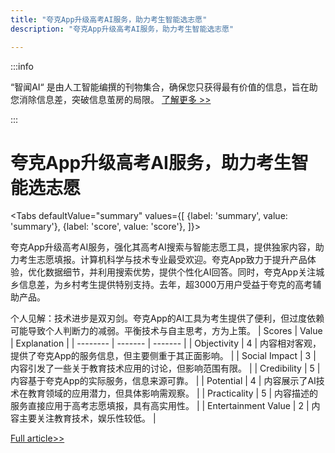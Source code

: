 ```yaml
---
title: "夸克App升级高考AI服务，助力考生智能选志愿"
description: "夸克App升级高考AI服务，助力考生智能选志愿"

---
```



:::info

“智闻AI“ 是由人工智能编撰的刊物集合，确保您只获得最有价值的信息，旨在助您消除信息差，突破信息茧房的局限。  [了解更多 >>](/)

:::

# 夸克App升级高考AI服务，助力考生智能选志愿


<Tabs
	defaultValue="summary"
	values={[
	{label: 'summary', value: 'summary'},
	{label: 'score', value: 'score'},
]}>
<TabItem value="summary">


夸克App升级高考AI服务，强化其高考AI搜索与智能志愿工具，提供独家内容，助力考生志愿填报。计算机科学与技术专业最受欢迎。夸克App致力于提升产品体验，优化数据细节，并利用搜索优势，提供个性化AI回答。同时，夸克App关注城乡信息差，为乡村考生提供特别支持。去年，超3000万用户受益于夸克的高考辅助产品。

个人见解：技术进步是双刃剑。夸克App的AI工具为考生提供了便利，但过度依赖可能导致个人判断力的减弱。平衡技术与自主思考，方为上策。
</TabItem>
<TabItem value="score">
	| Scores     | Value   | Explanation |
	| -------- | ------- | ------- |
	| Objectivity  | 4    | 内容相对客观，提供了夸克App的服务信息，但主要侧重于其正面影响。    |
	| Social Impact | 3     | 内容引发了一些关于教育技术应用的讨论，但影响范围有限。    |
	| Credibility    | 5    | 内容基于夸克App的实际服务，信息来源可靠。    |
	| Potential    | 4    | 内容展示了AI技术在教育领域的应用潜力，但具体影响需观察。    |
	| Practicality    | 5    | 内容描述的服务直接应用于高考志愿填报，具有高实用性。    |
	| Entertainment Value    | 2    | 内容主要关注教育技术，娱乐性较低。    |
</TabItem>
</Tabs>

[Full article>>](https://readhub.cn/topic/8aO4aUdG47E)
